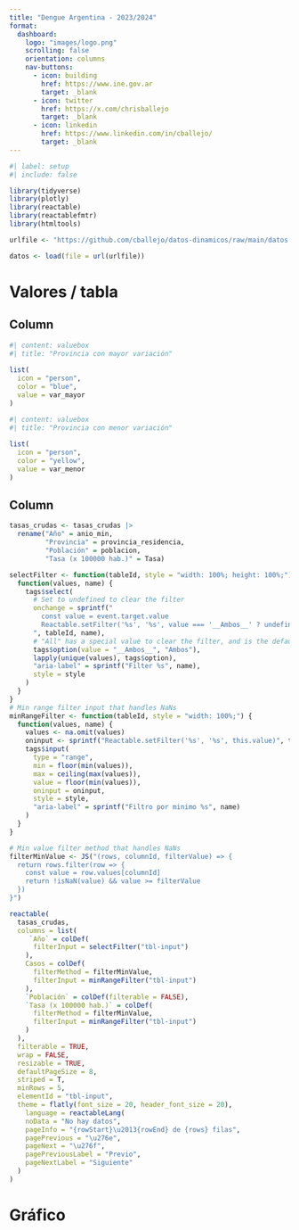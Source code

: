 ```yaml
---
title: "Dengue Argentina - 2023/2024"
format: 
  dashboard: 
    logo: "images/logo.png"
    scrolling: false
    orientation: columns
    nav-buttons: 
      - icon: building
        href: https://www.ine.gov.ar
        target: _blank
      - icon: twitter
        href: https://x.com/chrisballejo
        target: _blank
      - icon: linkedin
        href: https://www.linkedin.com/in/cballejo/
        target: _blank    
---
```


```r
#| label: setup
#| include: false

library(tidyverse)
library(plotly)
library(reactable)
library(reactablefmtr)
library(htmltools)

urlfile <- "https://github.com/cballejo/datos-dinamicos/raw/main/datos.RData"

datos <- load(file = url(urlfile))
```

# Valores / tabla

## Column {width="35%"}

```r
#| content: valuebox 
#| title: "Provincia con mayor variación" 
 
list(
  icon = "person",
  color = "blue",
  value = var_mayor
)
```

```r
#| content: valuebox 
#| title: "Provincia con menor variación" 
 
list(
  icon = "person",
  color = "yellow",
  value = var_menor
)
```

## Column {width="65%"}

```r

tasas_crudas <- tasas_crudas |> 
  rename("Año" = anio_min,
         "Provincia" = provincia_residencia,
         "Población" = poblacion,
         "Tasa (x 100000 hab.)" = Tasa)

selectFilter <- function(tableId, style = "width: 100%; height: 100%;") {
  function(values, name) {
    tags$select(
      # Set to undefined to clear the filter
      onchange = sprintf("
        const value = event.target.value
        Reactable.setFilter('%s', '%s', value === '__Ambos__' ? undefined : value)
      ", tableId, name),
      # "All" has a special value to clear the filter, and is the default option
      tags$option(value = "__Ambos__", "Ambos"),
      lapply(unique(values), tags$option),
      "aria-label" = sprintf("Filter %s", name),
      style = style
    )
  }
}
# Min range filter input that handles NaNs
minRangeFilter <- function(tableId, style = "width: 100%;") {
  function(values, name) {
    values <- na.omit(values)
    oninput <- sprintf("Reactable.setFilter('%s', '%s', this.value)", tableId, name)
    tags$input(
      type = "range",
      min = floor(min(values)),
      max = ceiling(max(values)),
      value = floor(min(values)),
      oninput = oninput,
      style = style,
      "aria-label" = sprintf("Filtro por minimo %s", name)
    )
  }
}

# Min value filter method that handles NaNs
filterMinValue <- JS("(rows, columnId, filterValue) => {
  return rows.filter(row => {
    const value = row.values[columnId]
    return !isNaN(value) && value >= filterValue
  })
}")

reactable(
  tasas_crudas,
  columns = list(
     `Año` = colDef(
      filterInput = selectFilter("tbl-input")
    ),
    Casos = colDef(
      filterMethod = filterMinValue,
      filterInput = minRangeFilter("tbl-input")
    ),
    `Población` = colDef(filterable = FALSE),
    `Tasa (x 100000 hab.)` = colDef(
      filterMethod = filterMinValue,
      filterInput = minRangeFilter("tbl-input")
    )
  ),
  filterable = TRUE,
  wrap = FALSE,
  resizable = TRUE,
  defaultPageSize = 8,
  striped = T,
  minRows = 5,
  elementId = "tbl-input", 
  theme = flatly(font_size = 20, header_font_size = 20),
    language = reactableLang(
    noData = "No hay datos",
    pageInfo = "{rowStart}\u2013{rowEnd} de {rows} filas",
    pagePrevious = "\u276e",
    pageNext = "\u276f",
    pagePreviousLabel = "Previo",
    pageNextLabel = "Siguiente"
  )
)
```


# Gráfico

```r

```

